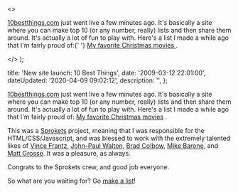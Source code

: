   <>
    <p>
      <a href="http&#58;//10bestthings.com">10bestthings.com</a> just went live
      a few minutes ago. It's basically a site where you can make top 10 (or any
      number, really) lists and then share them around. It's actually a lot of
      fun to play with. Here's a list I made a while ago that I'm fairly proud
      of&#58;{' '}
      <a href="http&#58;//www.10bestthings.com/list/52">
        My favorite Christmas movies
      </a>
      .
    </p>
  </>
);


  title: 'New site launch: 10 Best Things',
  date: '2009-03-12 22:01:00',
  dateUpdated: '2020-04-09 09:02:12',
  description: '',
};

[10bestthings.com](http://10bestthings.com) just went live a few minutes ago. It's basically a site where you can make top 10 (or any number, really) lists and then share them around. It's actually a lot of fun to play with. Here's a list I made a while ago that I'm fairly proud of: [My favorite Christmas movies](http://www.10bestthings.com/list/52) .

This was a [Sprokets](http://sprokets.net) project, meaning that I was responsible for the HTML/CSS/Javascript, and was blessed to work with the extremely talented likes of [Vince Frantz](http://frantzid.com), [John-Paul Walton](http://schemestudio.com), [Brad Colbow](http://colbowdesign.com), [Mike Barone](http://www.nontoxicgroup.com/), and [Matt Grosse](http://www.mattgrosse.com). It was a pleasure, as always.

Congrats to the Sprokets crew, and good job everyone.

So what are you waiting for? Go [make a list](http://10bestthings.com)!
